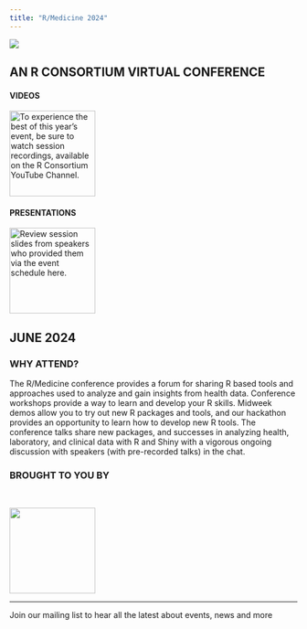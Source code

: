 ```yaml
---
title: "R/Medicine 2024"
---
```



![](images/Main.png)

::: r-stack

## **AN R CONSORTIUM VIRTUAL CONFERENCE**




:::

::: {layout-ncol=2}

#### VIDEOS
[![
To experience the best of this year’s event, be sure to watch session recordings, available on the R Consortium YouTube Channel.
](images/video){height=150}](https://youtube.com/playlist?list=PL4IzsxWztPdlpR3NqGzUI01M4_jqzIWqo)

#### PRESENTATIONS
[![
Review session slides from speakers who provided them via the event schedule here.
](images/slide-show){height=150}](https://rmed2023a.sched.com/)
:::

## **JUNE  2024**




### WHY ATTEND?

The R/Medicine conference provides a forum for sharing R based tools and approaches used to analyze and gain insights from health data. Conference workshops provide a way to learn and develop your R skills. Midweek demos allow you to try out new R packages and tools, and our hackathon provides an opportunity to learn how to develop new R tools. The conference talks share new packages, and successes in analyzing health, laboratory, and clinical data with R and Shiny with a vigorous ongoing discussion with speakers (with pre-recorded talks) in the chat.


### BROUGHT TO YOU BY

<br>

[![](images/R-con.png){fig-alt="R Consortium" fig-align="center" height=150}](https://www.r-consortium.org/)






<hr>
Join our mailing list to hear all the latest about events, news and more

<!--[if lte IE 8]>
<script charset="utf-8" type="text/javascript" src="//js.hsforms.net/forms/v2-legacy.js"></script>
<![endif]-->
<script charset="utf-8" type="text/javascript" src="//js.hsforms.net/forms/v2.js"></script>
<script>
  hbspt.forms.create({
	region: "na1",
	portalId: "8112310",
	formId: "b41bf142-22db-4911-893a-52b856c8288f",
	sfdcCampaignId: "7012M000001nUWFQA2"
});
</script>